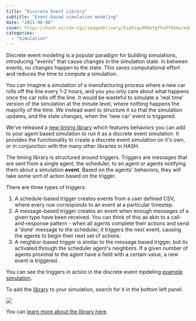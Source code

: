 ```yaml
---
title: "Discrete Event Library"
subtitle: "Event-based simulation modeling"
date: "2021-06-08"
cover: https://hash.ai/cdn-cgi/imagedelivery/EipKtqu98OotgfhvKf6Eew/edcdc732-bccc-4b09-2ae7-5618d14ec900/public
categories:
  - "Simulation"
---
```


Discrete event modeling is a popular paradigm for building simulations, introducing "events" that cause changes in the simulation state. In between events, no changes happen to the state. This saves computational effort and reduces the time to compute a simulation.

You can imagine a simulation of a manufacturing process where a new car rolls off the line every 1-2 hours, and you you only care about what happens once the car rolls off the line. It would be wasteful to simulate a 'real time' version of the simulation at the minute level, where nothing happens the majority of the time. We instead want to structure it so that the simulation updates, and the state changes, when the 'new car' event is triggered.

We've released a [new timing library](https://simulation.hash.ai/@hash/des/overview) which features behaviors you can add to your agent based simulation to run it as a discrete event simulation. It provides the functionality to create a discrete event simulation on it's own, or in conjunction with the many other libraries in HASH.

The timing library is structured around triggers. Triggers are messages that are sent from a single agent, the scheduler, to an agent or agents notifying them about a simulation **event**. Based on the agents' behaviors, they will take some sort of action based on the trigger.

There are three types of triggers:

1. A schedule-based trigger creates events from a user defined CSV, where every row corresponds to an event at a particular timestep.
1. A message-based trigger creates an event when enough messages of a given type have been received. You can think of this as akin to a call-and-response pattern - when all agents complete their actions and send a 'done' message to the scheduler, it triggers the next event, causing the agents to begin their next set of actions.
1. A neighbor-based trigger is similar to the message based trigger, but its activated through the scheduler agent's neighbors. If a given number of agents proximal to the agent have a field with a certain value, a new event is triggered.

You can see the triggers in action in the discrete event mpdeling [example simulation](https://simulation.hash.ai/@hash/discrete-event-simulation-example/overview).

To add the [library](https://simulation.hash.ai/@hash/des/overview) to your simulation, search for it in the bottom left panel.

![](https://hash.ai/cdn-cgi/imagedelivery/EipKtqu98OotgfhvKf6Eew/d6f7029d-931c-4718-6513-14ada6bdab00/public)

You can [learn more about the library here](https://simulation.hash.ai/@hash/des/overview).
